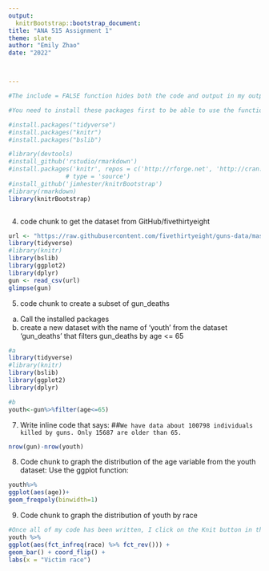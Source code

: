---
output:
  knitrBootstrap::bootstrap_document:
title: "ANA 515 Assignment 1"
theme: slate
author: "Emily Zhao"
date: "2022"



---

```{r setup, include = TRUE}
#The include = FALSE function hides both the code and output in my output document

#You need to install these packages first to be able to use the functions within them. You can install them from the Tools tab or write a new code chunk: install.packages("package_name"). 

#install.packages("tidyverse")
#install.packages("knitr")
#install.packages("bslib")

#library(devtools)
#install_github('rstudio/rmarkdown')
#install.packages('knitr', repos = c('http://rforge.net', 'http://cran.rstudio.org'),
                # type = 'source')
#install_github('jimhester/knitrBootstrap')
#library(rmarkdown)
library(knitrBootstrap)



```

4.	code chunk to get the dataset from GitHub/fivethirtyeight

``` {r, include = TRUE}
url <- "https://raw.githubusercontent.com/fivethirtyeight/guns-data/master/full_data.csv"
library(tidyverse)
#library(knitr)
library(bslib)
library(ggplot2)
library(dplyr)
gun <- read_csv(url)
glimpse(gun)


```
5.	code chunk to create a subset of gun_deaths
a.	Call the installed packages
b.	create a new dataset with the name of ‘youth’ from the dataset ‘gun_deaths’ that filters gun_deaths by 
age <= 65


``` {r, include = TRUE}
#a
library(tidyverse)
#library(knitr)
library(bslib)
library(ggplot2)
library(dplyr)

#b
youth<-gun%>%filter(age<=65)


```
7.	Write inline code that says:
##`We have data about 100798 individuals killed by guns. Only 15687 are older than 65.` 

```{r, include = TRUE}
nrow(gun)-nrow(youth)

```

8.	Code chunk to graph the distribution of the age variable from the youth dataset:
Use the ggplot function:
```{r, include = TRUE}
youth%>%
ggplot(aes(age))+
geom_freqpoly(binwidth=1)

```
9.	Code chunk to graph the distribution of youth by race
```{r, include = TRUE}
#Once all of my code has been written, I click on the Knit button in the tool bar above to produce my document.
youth %>% 
ggplot(aes(fct_infreq(race) %>% fct_rev())) + 
geom_bar() + coord_flip() + 
labs(x = "Victim race") 


```
